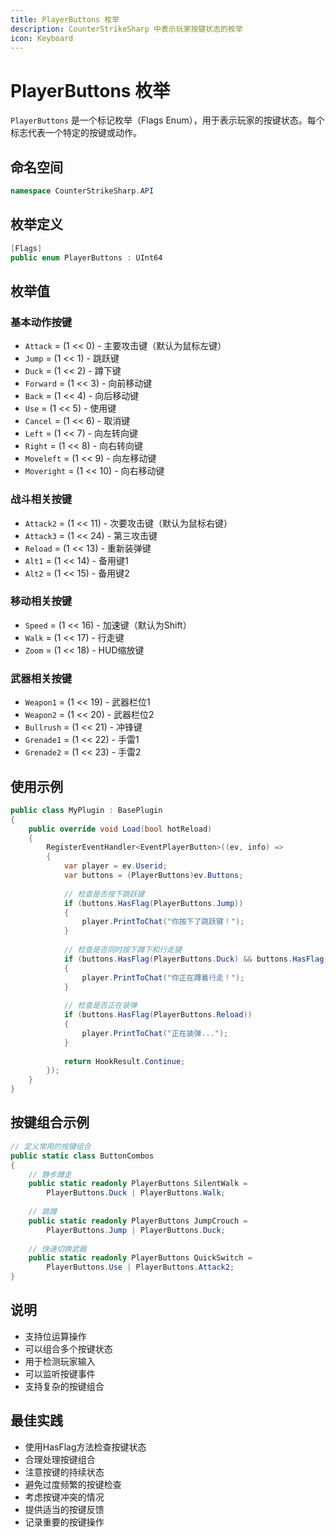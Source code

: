 ```yaml
---
title: PlayerButtons 枚举
description: CounterStrikeSharp 中表示玩家按键状态的枚举
icon: Keyboard
---
```


# PlayerButtons 枚举

`PlayerButtons` 是一个标记枚举（Flags Enum），用于表示玩家的按键状态。每个标志代表一个特定的按键或动作。

## 命名空间

```csharp
namespace CounterStrikeSharp.API
```

## 枚举定义

```csharp
[Flags]
public enum PlayerButtons : UInt64
```

## 枚举值

### 基本动作按键

- `Attack` = (1 << 0) - 主要攻击键（默认为鼠标左键）
- `Jump` = (1 << 1) - 跳跃键
- `Duck` = (1 << 2) - 蹲下键
- `Forward` = (1 << 3) - 向前移动键
- `Back` = (1 << 4) - 向后移动键
- `Use` = (1 << 5) - 使用键
- `Cancel` = (1 << 6) - 取消键
- `Left` = (1 << 7) - 向左转向键
- `Right` = (1 << 8) - 向右转向键
- `Moveleft` = (1 << 9) - 向左移动键
- `Moveright` = (1 << 10) - 向右移动键

### 战斗相关按键

- `Attack2` = (1 << 11) - 次要攻击键（默认为鼠标右键）
- `Attack3` = (1 << 24) - 第三攻击键
- `Reload` = (1 << 13) - 重新装弹键
- `Alt1` = (1 << 14) - 备用键1
- `Alt2` = (1 << 15) - 备用键2

### 移动相关按键

- `Speed` = (1 << 16) - 加速键（默认为Shift）
- `Walk` = (1 << 17) - 行走键
- `Zoom` = (1 << 18) - HUD缩放键

### 武器相关按键

- `Weapon1` = (1 << 19) - 武器栏位1
- `Weapon2` = (1 << 20) - 武器栏位2
- `Bullrush` = (1 << 21) - 冲锋键
- `Grenade1` = (1 << 22) - 手雷1
- `Grenade2` = (1 << 23) - 手雷2

## 使用示例

```csharp
public class MyPlugin : BasePlugin
{
    public override void Load(bool hotReload)
    {
        RegisterEventHandler<EventPlayerButton>((ev, info) =>
        {
            var player = ev.Userid;
            var buttons = (PlayerButtons)ev.Buttons;
            
            // 检查是否按下跳跃键
            if (buttons.HasFlag(PlayerButtons.Jump))
            {
                player.PrintToChat("你按下了跳跃键！");
            }
            
            // 检查是否同时按下蹲下和行走键
            if (buttons.HasFlag(PlayerButtons.Duck) && buttons.HasFlag(PlayerButtons.Walk))
            {
                player.PrintToChat("你正在蹲着行走！");
            }
            
            // 检查是否正在装弹
            if (buttons.HasFlag(PlayerButtons.Reload))
            {
                player.PrintToChat("正在装弹...");
            }
            
            return HookResult.Continue;
        });
    }
}
```

## 按键组合示例

```csharp
// 定义常用的按键组合
public static class ButtonCombos
{
    // 静步蹲走
    public static readonly PlayerButtons SilentWalk = 
        PlayerButtons.Duck | PlayerButtons.Walk;
    
    // 跳蹲
    public static readonly PlayerButtons JumpCrouch = 
        PlayerButtons.Jump | PlayerButtons.Duck;
    
    // 快速切换武器
    public static readonly PlayerButtons QuickSwitch = 
        PlayerButtons.Use | PlayerButtons.Attack2;
}
```

## 说明

- 支持位运算操作
- 可以组合多个按键状态
- 用于检测玩家输入
- 可以监听按键事件
- 支持复杂的按键组合

## 最佳实践

- 使用HasFlag方法检查按键状态
- 合理处理按键组合
- 注意按键的持续状态
- 避免过度频繁的按键检查
- 考虑按键冲突的情况
- 提供适当的按键反馈
- 记录重要的按键操作
``` 